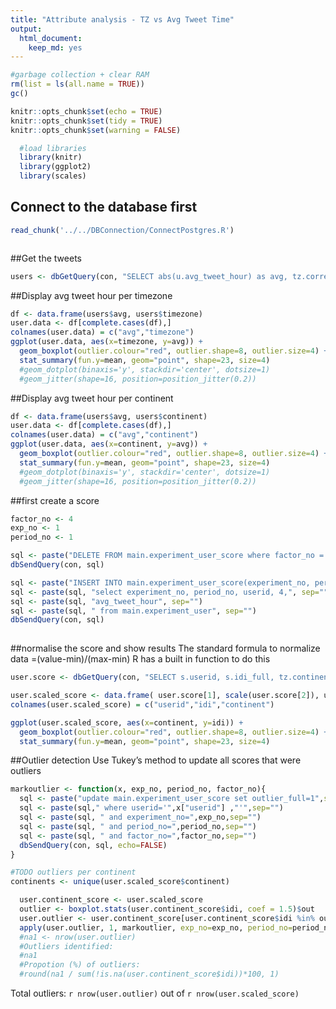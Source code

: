 ```yaml
---
title: "Attribute analysis - TZ vs Avg Tweet Time"
output: 
  html_document: 
    keep_md: yes
---
```


```r
#garbage collection + clear RAM
rm(list = ls(all.name = TRUE))
gc()
```

```r
knitr::opts_chunk$set(echo = TRUE)
knitr::opts_chunk$set(tidy = TRUE)
knitr::opts_chunk$set(warning = FALSE)
```

```r
  #load libraries
  library(knitr)
  library(ggplot2)
  library(scales)

```

## Connect to the database first
```r
read_chunk('../../DBConnection/ConnectPostgres.R')
```

```r
```

##Get the tweets
```r
users <- dbGetQuery(con, "SELECT abs(u.avg_tweet_hour) as avg, tz.correct_tz as timezone, tz.continent from main.experiment_user u left join main.timezone_r tz on tz.timezone = u.timezone")
```

##Display avg tweet hour per timezone
```r
df <- data.frame(users$avg, users$timezone)
user.data <- df[complete.cases(df),]
colnames(user.data) = c("avg","timezone")
ggplot(user.data, aes(x=timezone, y=avg)) +
  geom_boxplot(outlier.colour="red", outlier.shape=8, outlier.size=4) +
  stat_summary(fun.y=mean, geom="point", shape=23, size=4) 
  #geom_dotplot(binaxis='y', stackdir='center', dotsize=1) 
  #geom_jitter(shape=16, position=position_jitter(0.2))
```

##Display avg tweet hour per continent
```r
df <- data.frame(users$avg, users$continent)
user.data <- df[complete.cases(df),]
colnames(user.data) = c("avg","continent")
ggplot(user.data, aes(x=continent, y=avg)) +
  geom_boxplot(outlier.colour="red", outlier.shape=8, outlier.size=4) +
  stat_summary(fun.y=mean, geom="point", shape=23, size=4) 
  #geom_dotplot(binaxis='y', stackdir='center', dotsize=1) 
  #geom_jitter(shape=16, position=position_jitter(0.2))
```

##first create a score
```r
factor_no <- 4
exp_no <- 1
period_no <- 1

sql <- paste("DELETE FROM main.experiment_user_score where factor_no = 4",sep="")
dbSendQuery(con, sql)

sql <- paste("INSERT INTO main.experiment_user_score(experiment_no, period_no, userid, factor_no, idi_full)",sep="")
sql <- paste(sql, "select experiment_no, period_no, userid, 4,", sep="")
sql <- paste(sql, "avg_tweet_hour", sep="")    
sql <- paste(sql, " from main.experiment_user", sep="")
dbSendQuery(con, sql)
    
```

##normalise the score and show results
The standard formula to normalize data =(value-min)/(max-min) 
R has a built in function to do this
```r
user.score <- dbGetQuery(con, "SELECT s.userid, s.idi_full, tz.continent from main.experiment_user_score s join main.experiment_user u on u.userid = s.userid left join main.timezone_r tz on tz.timezone = u.timezone where s.factor_no = 4 and s.experiment_no = u.experiment_no and s.period_no = u.period_no")

user.scaled_score <- data.frame( user.score[1], scale(user.score[2]), user.score[3])
colnames(user.scaled_score) = c("userid","idi","continent")

ggplot(user.scaled_score, aes(x=continent, y=idi)) +
  geom_boxplot(outlier.colour="red", outlier.shape=8, outlier.size=4) +
  stat_summary(fun.y=mean, geom="point", shape=23, size=4) 


```

##Outlier detection
Use Tukey's method to update all scores that were outliers

```r

markoutlier <- function(x, exp_no, period_no, factor_no){
  sql <- paste("update main.experiment_user_score set outlier_full=1",sep="")
  sql <- paste(sql," where userid='",x["userid"] ,"'",sep="")
  sql <- paste(sql, " and experiment_no=",exp_no,sep="")
  sql <- paste(sql, " and period_no=",period_no,sep="")
  sql <- paste(sql, " and factor_no=",factor_no,sep="")
  dbSendQuery(con, sql, echo=FALSE)  
}

#TODO outliers per continent
continents <- unique(user.scaled_score$continent)

  user.continent_score <- user.scaled_score
  outlier <- boxplot.stats(user.continent_score$idi, coef = 1.5)$out
  user.outlier <- user.continent_score[user.continent_score$idi %in% outlier,]
  apply(user.outlier, 1, markoutlier, exp_no=exp_no, period_no=period_no,factor_no=factor_no)
  #na1 <- nrow(user.outlier)
  #Outliers identified:
  #na1
  #Propotion (%) of outliers:
  #round(na1 / sum(!is.na(user.continent_score$idi))*100, 1)

```

Total outliers: `r nrow(user.outlier)` out of `r nrow(user.scaled_score)`


```r
```